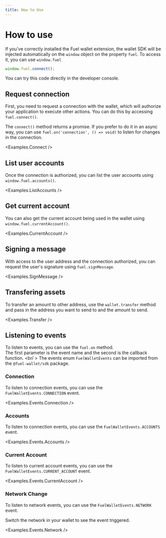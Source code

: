 ```yaml
---
title: How to Use
---
```


# How to use

<ConnectionAlert />

If you've correctly installed the Fuel wallet extension, the wallet SDK will be injected automatically on the `window` object on the property `fuel`. To access it, you can use `window.fuel`

```ts
window.fuel.connect();
```

You can try this code directly in the developer console.

## Request connection

First, you need to request a connection with the wallet, which will authorize your application to execute other actions. You can do this by accessing `fuel.connect()`.

<CodeImport file="../examples/Connect.tsx" lineStart="15" lineEnd="16" />

The `connect()` method returns a promise. If you prefer to do it in an async way, you can use `fuel.on('connection', () => void)` to
listen for changes in the connection.

<Examples.Connect />

## List user accounts

Once the connection is authorized, you can list the user accounts using `window.fuel.accounts()`.

<CodeImport file="../examples/ListAccounts.tsx" lineStart="18" lineEnd="19" />

<Examples.ListAccounts />

## Get current account

You can also get the current account being used in the wallet using `window.fuel.currentAccount()`.

<CodeImport file="../examples/CurrentAccount.tsx" lineStart="18" lineEnd="19" />

<Examples.CurrentAccount />

## Signing a message

With access to the user address and the connection authorized, you can request the user's signature using `fuel.signMessage`.

<CodeImport file="../examples/SignMessage.tsx" lineStart="20" lineEnd="24" />

<Examples.SignMessage />

## Transfering assets

To transfer an amount to other address, use the `wallet.transfer` method and pass in the address you want to send to and the amount to send.

<CodeImport file="../examples/Transfer.tsx" lineStart="36" lineEnd="41" />

<Examples.Transfer />

## Listening to events

To listen to events, you can use the `fuel.on` method. <br />
The first parameter is the event name and the second is the callback function. <br/ >
The events enum `FuelWalletEvents` can be imported from the `@fuel-wallet/sdk` package.

### Connection

To listen to connection events, you can use the `FuelWalletEvents.CONNECTION` event.

<CodeImport
  file="../src/hooks/useIsConnected.tsx"
  lineStart="10"
  lineEnd="28"
/>
<Examples.Events.Connection />

### Accounts

To listen to connection events, you can use the `FuelWalletEvents.ACCOUNTS` event.

<CodeImport
  file="../examples/events/Accounts.tsx"
  lineStart="32"
  lineEnd="39"
/>
<Examples.Events.Accounts />

### Current Account

To listen to current account events, you can use the `FuelWalletEvents.CURRENT_ACCOUNT` event.

<CodeImport
  file="../examples/events/CurrentAccount.tsx"
  lineStart="32"
  lineEnd="38"
/>

<Examples.Events.CurrentAccount />

### Network Change

To listen to network events, you can use the `FuelWalletEvents.NETWORK` event.

<CodeImport file="../examples/events/Network.tsx" lineStart="36" lineEnd="43" />

Switch the network in your wallet to see the event triggered.

<Examples.Events.Network />
